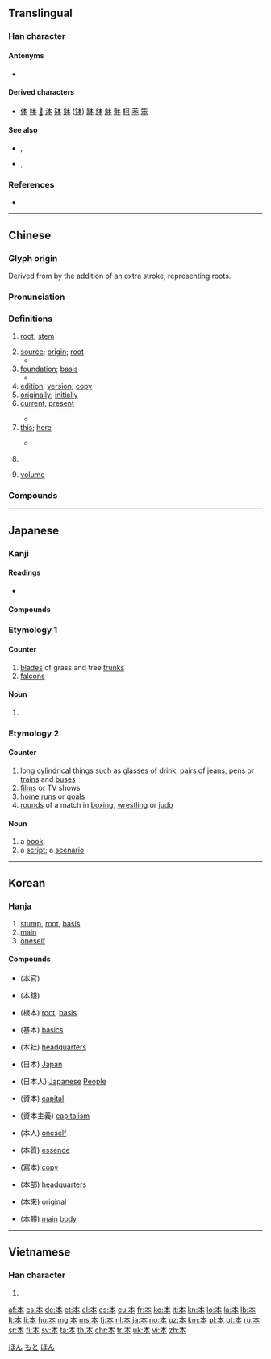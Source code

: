 {{also|夲}}
==Translingual==
{{stroke order|type=animate}}

===Han character===
{{Han char|rn=75|rad=木|as=01|sn=5|four=50230|canj=DM|ids=⿻木一}}

====Antonyms====
* {{l|mul|末}}

====Derived characters====
* [[体]] [[呠]] [[𪰐]] [[泍]] [[砵]] [[鉢]] ([[钵]]) [[缽]] [[絊]] [[躰]] [[骵]] [[翉]] [[苯]] [[笨]]

====See also====
* {{l|mul|sc=Hant|冊}}, {{l|mul|sc=Hans|册}}
* {{l|mul|sc=Hant|書}}, {{l|mul|sc=Hans|书}}

===References===
* {{Han ref|kx=0509.070|dkj=14421|dj=0891.020|hdz=21151.010|uh=672C|ud=26412|bh=A5BB|bd=42427}}

----

==Chinese==
{{zh-forms|alt=夲}}

===Glyph origin===
{{Han etym}}
Derived from {{zh-l|*木|tree}} by the addition of an extra stroke, representing roots.

===Pronunciation===
{{zh-pron
|m=běn
|c=bun2
|h=pfs=pún
|md=buōng
|mn=pńg/pún
|mn_note=pńg - vernacular, pún - literary
|w=2pen
|mc=y
|oc=y
|ma=y
|cat=n,a,adv,cls
}}

===Definitions===
{{zh-hanzi}}

# {{lb|zh|of plants}} [[root]]; [[stem]]
# [[source]]; [[origin]]; [[root]]
#* {{zh-x|努力 工作 是 成功 之 本。|Hard work is the ultimate '''source''' of success.}}
# [[foundation]]; [[basis]]
#* {{zh-x|謙遜 是 美德 之 本。|Humility is the '''foundation''' of all virtue.}}
# [[edition]]; [[version]]; [[copy]]
# [[originally]]; [[initially]]
# [[current]]; [[present]]
#: {{zh-x|本年|current year}}
#* {{zh-x|本 財政 年 度 的 全部 投資 預算 已 用完。|We have already used up our total investment budget for the '''current''' fiscal year.}}
# [[this]]; [[here]]
#: {{zh-x|本人|I [lit. '''this''' person]}}
#* {{zh-x|本 函 下面 所 示 系 Y 先生 的 簽名。|You will find the signature of Mr. Y. at the foot '''hereof'''.}}
# {{zh-classifier|books, periodicals, files|cat=y}}
#: {{zh-x|一 本 書|a book}}
#: {{zh-x|一 本 雜誌|a magazine}}
# [[volume]]

===Compounds===
{{zh-der|本報|本本主義|本幣|本草|本草綱目|本朝|本初子午線|本處|本島|本底|本底調查|本地|本地化|本地人|本分|本俸|本固枝榮|本國|本行|本家|本屆|本金|本科|本科生|本來|本來面目|本壘|本領|本末|本末倒置|本能|本年度|本票|本期|本錢|本人|本色|本身|本生燈|本事|本市|本台|本題|本體|本體論|本土|本土化|本土派|本位|本位貨幣|本位制|本位主義|本文|本鄉|本相|本星期|本性|本性難移|本義|本意|本應|本影|本源|本月|本著/本着|本徵值|本徵向量|本職|本質|本質上|本週|本週一|本週二|本週三|本週四|本週五|本週六|本子|本字|本族語|本罪}}

----

==Japanese==

===Kanji===
{{ja-kanji|grade=1|rs=木01}}

====Readings====
* {{ja-readings|goon=[[ほん]] (hon)|kanon=[[ほん]] (hon)|kun=[[もと]] (moto)|nadzuke=[[なり]] (nari), [[はじめ]] (hajime), [[もと]] (moto)}}

====Compounds====
{{der3
|{{ja-l|本意|ほんい|hon'i}}
|{{ja-l|本家|ほんけ|honke}}
|{{ja-l|本懐|ほんかい|honkai}}
|{{ja-l|本格|ほんかく|honkaku}}
|{{ja-l|本官|ほんかん|honkan}}
|{{ja-l|本願|ほんがん|hongan}}
|{{ja-l|本義|ほんぎ|hongi}}
|{{ja-l|本業|ほんぎょう|hongyō}}
|{{ja-l|本源|ほんげん|hongen}}
|{{ja-l|本旨}}
|{{ja-l|本地|ほんじ|honji}}
|{{ja-l|本地垂迹}}
|{{ja-l|本州|ほんしゅう|Honshū}}
|{{ja-l|本性}}
|{{ja-l|本心}}
|{{ja-l|本籍}}
|{{ja-l|本草}}
|{{ja-l|本草学}}
|{{ja-l|本草綱目}}
|{{ja-l|本体}}
|{{ja-l|本態}}
|{{ja-l|本朝}}
|{{ja-l|本土}}
|{{ja-l|本能|ほんのう|hon'nō}}
|{{ja-l|本分}}
|{{ja-l|本邦}}
|{{ja-l|本末|ほんまつ|honmatsu}}
|{{ja-l|本務}}
|{{ja-l|本命}}
|{{ja-l|本望}}
|{{ja-l|本屋|ほんや|hon'ya}}: [[bookstore]]
|{{ja-l|本来|ほんらい|honrai}}
|{{ja-l|本領}}
|{{ja-l|本論}}
|{{ja-l|本日|ほんじつ|honjitsu}}: [[today]]
|{{ja-l|日本|にほん|Nihon}}
|{{ja-l|日本|にっぽん|Nippon}}
|{{ja-l|日本人|にほんじん|nihonjin}}
|{{ja-l|日本人|にっぽんじん|nipponjin}}
}}

===Etymology 1===
{{ja-kanjitab|もと|yomi=k}}
====Counter====
{{ja-pos|もと|counter}}

# [[blades]] of grass and tree [[trunks]]
# [[falcons]]

====Noun====
{{ja-noun|もと|count=個}}

# {{alternative form of|元|lang=ja}}

===Etymology 2===
{{ja-kanjitab|ほん|yomi=o}}
====Counter====
{{ja-pos|ほん|counter}}

# long [[cylindrical]] things such as glasses of drink, pairs of jeans, pens or [[trains]] and [[bus|buses]]
# [[films]] or TV shows
# [[home runs]] or [[goals]]
# [[rounds]] of a match in [[boxing]], [[wrestling]] or [[judo]]

====Noun====
{{ja-noun|ほん|count=冊}}

# a [[book]]
# a [[script]]; a [[scenario]]

[[Category:Japanese basic words|ほん]]
[[Category:ja:Falconry|もと]]
[[Category:ja:Media|ほん]]

----

==Korean==

===Hanja===
{{ko-hanja|hangeul=본|eumhun=[[뿌리]] (ppuri)|mr=pon|y=pon}}

# [[stump]], [[root]], [[basis]]
# [[main]]
# [[oneself]]

====Compounds====
* {{l|ko|본관}}(本官) 
* {{l|ko|본전}}(本錢) 
* {{l|ko|근본}}(根本) [[root]], [[basis]]
* {{l|ko|기본}}(基本) [[basics]]
* {{l|ko|본사}}(本社) [[headquarters]]
* {{l|ko|일본}}(日本) [[Japan]]
* {{l|ko|일본인}}(日本人) [[Japanese]] [[People]]
* {{l|ko|자본}}(資本) [[capital]]
* {{l|ko|자본주의}}(資本主義) [[capitalism]]
* {{l|ko|본인}}(本人) [[oneself]]
* {{l|ko|본질}}(本質) [[essence]]
* {{l|ko|사본}}(寫本) [[copy]]
* {{l|ko|본부}}(本部) [[headquarters]]
* {{l|ko|본래}}(本來) [[original]]
* {{l|ko|본체}}(本體) [[main]] [[body]]

----

==Vietnamese==

===Han character===
{{vi-hantu|[[bản]], [[bộn]], [[bủn]], [[vỏn]], [[vốn]], [[bốn]], [[bổn]], [[bún]], [[pắn]], [[vẩn]], [[tựợng]]|rs=木01}}

# {{defn|lang=vi|sort=木01}}

[[af:本]]
[[cs:本]]
[[de:本]]
[[et:本]]
[[el:本]]
[[es:本]]
[[eu:本]]
[[fr:本]]
[[ko:本]]
[[it:本]]
[[kn:本]]
[[lo:本]]
[[la:本]]
[[lb:本]]
[[lt:本]]
[[li:本]]
[[hu:本]]
[[mg:本]]
[[ms:本]]
[[fj:本]]
[[nl:本]]
[[ja:本]]
[[no:本]]
[[uz:本]]
[[km:本]]
[[pl:本]]
[[pt:本]]
[[ru:本]]
[[sr:本]]
[[fi:本]]
[[sv:本]]
[[ta:本]]
[[th:本]]
[[chr:本]]
[[tr:本]]
[[uk:本]]
[[vi:本]]
[[zh:本]]